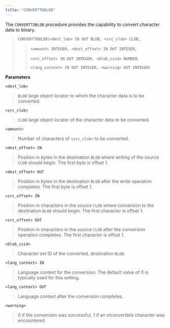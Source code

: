 ```yaml
---
title: "CONVERTTOBLOB"
---
```


The `CONVERTTOBLOB` procedure provides the capability to convert character data to binary.

> `CONVERTTOBLOB(<dest_lob> IN OUT BLOB, <src_clob> CLOB,`
>
> > `<amount> INTEGER, <dest_offset> IN OUT INTEGER`,
> >
> > `<src_offset> IN OUT INTEGER, <blob_csid> NUMBER`,
> >
> > `<lang_context> IN OUT INTEGER, <warning> OUT INTEGER)`

**Parameters**

`<dest_lob>`

> `BLOB` large object locator to which the character data is to be converted.

`<src_clob>`

> `CLOB` large object locator of the character data to be converted.

`<amount>`

> Number of characters of `<src_clob>` to be converted.

`<dest_offset> IN`

> Position in bytes in the destination `BLOB` where writing of the source `CLOB` should begin. The first byte is offset 1.

`<dest_offset> OUT`

> Position in bytes in the destination `BLOB` after the write operation completes. The first byte is offset 1.

`<src_offset> IN`

> Position in characters in the source `CLOB` where conversion to the destination `BLOB` should begin. The first character is offset 1.

`<src_offset> OUT`

> Position in characters in the source `CLOB` after the conversion operation completes. The first character is offset 1.

`<blob_csid>`

> Character set ID of the converted, destination `BLOB`.

`<lang_context> IN`

> Language context for the conversion. The default value of 0 is typically used for this setting.

`<lang_context> OUT`

> Language context after the conversion completes.

`<warning>`

> 0 if the conversion was successful, 1 if an inconvertible character was encountered.
